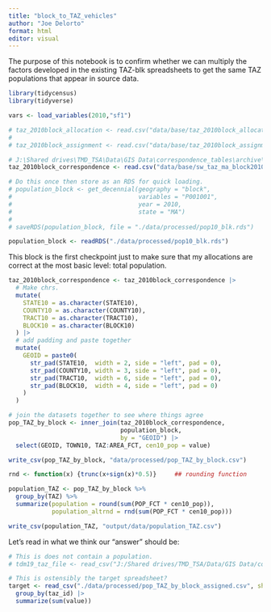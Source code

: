 ```yaml
---
title: "block_to_TAZ_vehicles"
author: "Joe Delorto"
format: html
editor: visual
---
```


The purpose of this notebook is to confirm whether we can multiply the factors developed in the existing TAZ-blk spreadsheets to get the same TAZ populations that appear in source data.

```r
library(tidycensus)
library(tidyverse)
```

```r
vars <- load_variables(2010,"sf1")
```

```r
# taz_2010block_allocation <- read.csv("data/base/taz_2010block_allocation.csv")
# 
# taz_2010block_assignment <- read.csv("data/base/taz_2010block_assignment.csv")

# J:\Shared drives\TMD_TSA\Data\GIS Data\correspondence_tables\archive\
taz_2010block_correspondence <- read.csv("data/base/sw_taz_ma_block2010_taz_correspondence.csv")

# Do this once then store as an RDS for quick loading.
# population_block <- get_decennial(geography = "block",
#                                   variables = "P001001",
#                                   year = 2010,
#                                   state = "MA")
#
# saveRDS(population_block, file = "./data/processed/pop10_blk.rds")

population_block <- readRDS("./data/processed/pop10_blk.rds")
```

This block is the first checkpoint just to make sure that my allocations are correct at the most basic level: total population.

```r
taz_2010block_correspondence <- taz_2010block_correspondence |> 
  # Make chrs.
  mutate(
    STATE10 = as.character(STATE10),
    COUNTY10 = as.character(COUNTY10),
    TRACT10 = as.character(TRACT10),
    BLOCK10 = as.character(BLOCK10)
  ) |> 
  # add padding and paste together
  mutate(
    GEOID = paste0(
      str_pad(STATE10,  width = 2, side = "left", pad = 0),
      str_pad(COUNTY10, width = 3, side = "left", pad = 0),
      str_pad(TRACT10,  width = 6, side = "left", pad = 0),
      str_pad(BLOCK10,  width = 4, side = "left", pad = 0)
    )
  )

# join the datasets together to see where things agree
pop_TAZ_by_block <- inner_join(taz_2010block_correspondence, 
                               population_block,
                               by = "GEOID") |> 
  select(GEOID, TOWN10, TAZ:AREA_FCT, cen10_pop = value)

write_csv(pop_TAZ_by_block, "data/processed/pop_TAZ_by_block.csv")

rnd <- function(x) {trunc(x+sign(x)*0.5)}     ## rounding function

population_TAZ <- pop_TAZ_by_block %>%
  group_by(TAZ) %>%
  summarize(population = round(sum(POP_FCT * cen10_pop)),
            population_altrnd = rnd(sum(POP_FCT * cen10_pop)))

write_csv(population_TAZ, "output/data/population_TAZ.csv")
```

Let's read in what we think our "answer" should be: 
```r
# This is does not contain a population. 
# tdm19_taz_file <- read_csv("J:/Shared drives/TMD_TSA/Data/GIS Data/correspondence_tables/tdm19_taz_file.csv", show_col_types = FALSE)

# This is ostensibly the target spreadsheet?
target <- read_csv("./data/processed/pop_TAZ_by_block_assigned.csv", show_col_types = FALSE) |> 
  group_by(taz_id) |> 
  summarize(sum(value))
```

